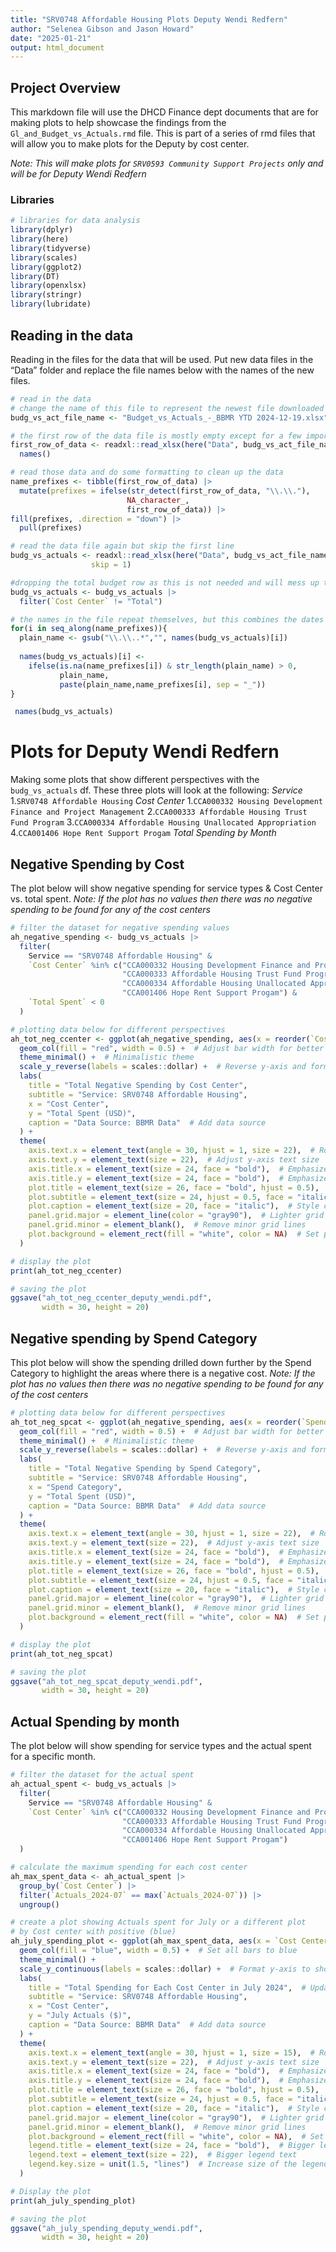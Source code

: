 ---
title: "SRV0748 Affordable Housing Plots Deputy Wendi Redfern"
author: "Selenea Gibson and Jason Howard"
date: "2025-01-21"
output: html_document
---

## Project Overview
This markdown file will use the DHCD Finance dept documents that are for making plots to help showcase the findings from the `Gl_and_Budget_vs_Actuals.rmd` file. This is part of a series of rmd files that will allow you to make plots for the Deputy by cost center.

*Note: This will make plots for `SRV0593 Community Support Projects` only and will be for Deputy Wendi Redfern*

### Libraries

```{r libraries, warning=TRUE, message=FALSE}
# libraries for data analysis
library(dplyr)
library(here)
library(tidyverse)
library(scales)
library(ggplot2)
library(DT)
library(openxlsx)
library(stringr)
library(lubridate)
```

## Reading in the data 
Reading in the files for the data that will be used. Put new data files in the "Data" folder and replace the file names below with the names of the new files.

```{r data}
# read in the data
# change the name of this file to represent the newest file downloaded
budg_vs_act_file_name <- "Budget_vs_Actuals_-_BBMR YTD 2024-12-19.xlsx"

# the first row of the data file is mostly empty except for a few important dates. 
first_row_of_data <- readxl::read_xlsx(here("Data", budg_vs_act_file_name)) |> 
  names() 

# read those data and do some formatting to clean up the data
name_prefixes <- tibble(first_row_of_data) |> 
  mutate(prefixes = ifelse(str_detect(first_row_of_data, "\\.\\."), 
                          NA_character_, 
                          first_row_of_data)) |> 
fill(prefixes, .direction = "down") |> 
  pull(prefixes)

# read the data file again but skip the first line
budg_vs_actuals <- readxl::read_xlsx(here("Data", budg_vs_act_file_name),
                  skip = 1)

#dropping the total budget row as this is not needed and will mess up the data
budg_vs_actuals <- budg_vs_actuals |> 
  filter(`Cost Center` != "Total")

# the names in the file repeat themselves, but this combines the dates with the repetative names
for(i in seq_along(name_prefixes)){
  plain_name <- gsub("\\.\\..*","", names(budg_vs_actuals)[i]) 
  
  names(budg_vs_actuals)[i] <- 
    ifelse(is.na(name_prefixes[i]) & str_length(plain_name) > 0,
           plain_name,
           paste(plain_name,name_prefixes[i], sep = "_"))
}

 names(budg_vs_actuals)
```

# Plots for Deputy Wendi Redfern
Making some plots that show different perspectives with the `budg_vs_actuals` df. These three plots will look at the following:
*Service* 
  1.`SRV0748 Affordable Housing`
*Cost Center* 
  1.`CCA000332 Housing Development Finance and Project Management` 
  2.`CCA000333 Affordable Housing Trust Fund Program` 
  3.`CCA000334 Affordable Housing Unallocated Appropriation` 
  4.`CCA001406 Hope Rent Support Progam`
*Total Spending by Month* 

## Negative Spending by Cost 
The plot below will show negative spending for service types & Cost Center vs. total spent.
*Note: If the plot has no values then there was no negative spending to be found for any of the cost centers*

```{r totspentnegplot}
# filter the dataset for negative spending values
ah_negative_spending <- budg_vs_actuals |>
  filter(
    Service == "SRV0748 Affordable Housing" &
    `Cost Center` %in% c("CCA000332 Housing Development Finance and Project Management", 
                         "CCA000333 Affordable Housing Trust Fund Program",
                         "CCA000334 Affordable Housing Unallocated Appropriation",
                         "CCA001406 Hope Rent Support Progam") &
    `Total Spent` < 0
  )

# plotting data below for different perspectives
ah_tot_neg_ccenter <- ggplot(ah_negative_spending, aes(x = reorder(`Cost Center`, `Total Spent`), y = `Total Spent`)) +
  geom_col(fill = "red", width = 0.5) +  # Adjust bar width for better aesthetics
  theme_minimal() +  # Minimalistic theme
  scale_y_reverse(labels = scales::dollar) +  # Reverse y-axis and format with dollar labels
  labs(
    title = "Total Negative Spending by Cost Center",
    subtitle = "Service: SRV0748 Affordable Housing",
    x = "Cost Center",
    y = "Total Spent (USD)",
    caption = "Data Source: BBMR Data"  # Add data source
  ) +
  theme(
    axis.text.x = element_text(angle = 30, hjust = 1, size = 22),  # Rotate x-axis labels for readability
    axis.text.y = element_text(size = 22),  # Adjust y-axis text size
    axis.title.x = element_text(size = 24, face = "bold"),  # Emphasize x-axis title
    axis.title.y = element_text(size = 24, face = "bold"),  # Emphasize y-axis title
    plot.title = element_text(size = 26, face = "bold", hjust = 0.5),  # Center-align and enlarge title
    plot.subtitle = element_text(size = 24, hjust = 0.5, face = "italic"),  # Style subtitle
    plot.caption = element_text(size = 20, face = "italic"),  # Style caption
    panel.grid.major = element_line(color = "gray90"),  # Lighter grid for subtle effect
    panel.grid.minor = element_blank(),  # Remove minor grid lines
    plot.background = element_rect(fill = "white", color = NA)  # Set plot background to white
  )

# display the plot
print(ah_tot_neg_ccenter)

# saving the plot
ggsave("ah_tot_neg_ccenter_deputy_wendi.pdf", 
       width = 30, height = 20)
```

## Negative spending by Spend Category
This plot below will show the spending drilled down further by the Spend Category to highlight the areas where there is a negative cost. 
*Note: If the plot has no values then there was no negative spending to be found for any of the cost centers*

```{r spendcat}
# plotting data below for different perspectives
ah_tot_neg_spcat <- ggplot(ah_negative_spending, aes(x = reorder(`Spend Category`, `Total Spent`), y = `Total Spent`)) +
  geom_col(fill = "red", width = 0.5) +  # Adjust bar width for better aesthetics
  theme_minimal() +  # Minimalistic theme
  scale_y_reverse(labels = scales::dollar) +  # Reverse y-axis and format with dollar labels
  labs(
    title = "Total Negative Spending by Spend Category",
    subtitle = "Service: SRV0748 Affordable Housing",
    x = "Spend Category",
    y = "Total Spent (USD)",
    caption = "Data Source: BBMR Data"  # Add data source
  ) +
  theme(
    axis.text.x = element_text(angle = 30, hjust = 1, size = 22),  # Rotate x-axis labels for readability
    axis.text.y = element_text(size = 22),  # Adjust y-axis text size
    axis.title.x = element_text(size = 24, face = "bold"),  # Emphasize x-axis title
    axis.title.y = element_text(size = 24, face = "bold"),  # Emphasize y-axis title
    plot.title = element_text(size = 26, face = "bold", hjust = 0.5),  # Center-align and enlarge title
    plot.subtitle = element_text(size = 24, hjust = 0.5, face = "italic"),  # Style subtitle
    plot.caption = element_text(size = 20, face = "italic"),  # Style caption
    panel.grid.major = element_line(color = "gray90"),  # Lighter grid for subtle effect
    panel.grid.minor = element_blank(),  # Remove minor grid lines
    plot.background = element_rect(fill = "white", color = NA)  # Set plot background to white
  )

# display the plot
print(ah_tot_neg_spcat)

# saving the plot
ggsave("ah_tot_neg_spcat_deputy_wendi.pdf", 
       width = 30, height = 20)
```

## Actual Spending by month
The plot below will show spending for service types and the actual spent for a specific month. 

```{r monthplot}
# filter the dataset for the actual spent
ah_actual_spent <- budg_vs_actuals |>
  filter(
    Service == "SRV0748 Affordable Housing" &
    `Cost Center` %in% c("CCA000332 Housing Development Finance and Project Management", 
                         "CCA000333 Affordable Housing Trust Fund Program",
                         "CCA000334 Affordable Housing Unallocated Appropriation",
                         "CCA001406 Hope Rent Support Progam") 
  )

# calculate the maximum spending for each cost center
ah_max_spent_data <- ah_actual_spent |> 
  group_by(`Cost Center`) |> 
  filter(`Actuals_2024-07` == max(`Actuals_2024-07`)) |> 
  ungroup()

# create a plot showing Actuals spent for July or a different plot
# by Cost center with positive (blue)
ah_july_spending_plot <- ggplot(ah_max_spent_data, aes(x = `Cost Center`, y = `Actuals_2024-07`)) +
  geom_col(fill = "blue", width = 0.5) +  # Set all bars to blue
  theme_minimal() +
  scale_y_continuous(labels = scales::dollar) +  # Format y-axis to show dollar values
  labs(
    title = "Total Spending for Each Cost Center in July 2024",  # Update month/year
    subtitle = "Service: SRV0748 Affordable Housing",
    x = "Cost Center",
    y = "July Actuals ($)",
    caption = "Data Source: BBMR Data"  # Add data source
  ) + 
  theme(
    axis.text.x = element_text(angle = 30, hjust = 1, size = 15),  # Rotate x-axis labels for readability
    axis.text.y = element_text(size = 22),  # Adjust y-axis text size
    axis.title.x = element_text(size = 24, face = "bold"),  # Emphasize x-axis title
    axis.title.y = element_text(size = 24, face = "bold"),  # Emphasize y-axis title
    plot.title = element_text(size = 26, face = "bold", hjust = 0.5),  # Center-align and enlarge title
    plot.subtitle = element_text(size = 24, hjust = 0.5, face = "italic"),  # Style subtitle
    plot.caption = element_text(size = 20, face = "italic"),  # Style caption
    panel.grid.major = element_line(color = "gray90"),  # Lighter grid for subtle effect
    panel.grid.minor = element_blank(),  # Remove minor grid lines
    plot.background = element_rect(fill = "white", color = NA),  # Set plot background to white
    legend.title = element_text(size = 24, face = "bold"),  # Bigger legend title
    legend.text = element_text(size = 22),  # Bigger legend text
    legend.key.size = unit(1.5, "lines")  # Increase size of the legend key (the color box)
  )

# Display the plot
print(ah_july_spending_plot)

# saving the plot
ggsave("ah_july_spending_deputy_wendi.pdf", 
       width = 30, height = 20)
```


